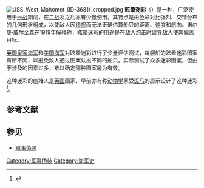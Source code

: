 [[File:USS_West_Mahomet_(ID-3681)_cropped.jpg|thumb]]
'''眩晕迷彩'''（{{lang-en|Dazzle camouflage}}）是一种{{link-en|船只迷彩|Ship camouflage}}，广泛使用于[[一战|一战]]期间，在[[二战|二战]]及之后亦有少量使用。其特点是由色彩对比强烈、交错分布的几何形状组成，以使敌人因[[错视|错视]]而无法正确估算船只的距离、速度和航向。诺尔曼·威尔金森在1919年解释称，眩晕迷彩的用途是在敌人炮击时误导敌人使其偏离目标。

[[英国皇家海军|英国皇家海军]]和[[美国海军|美国海军]]对眩晕迷彩进行了少量评估测试，每艘船的眩晕迷彩图案有所不同，以避免敌人通过图案认出不同的船只。实际测试了众多迷彩图案，但由于涉及的因素过多，难以确定哪种图案最为有效。

这种迷彩的创始人是[[英国|英国]]画家{{link-en|诺尔曼·威尔金森|Norman Wilkinson (artist)}}，早前亦有称[[动物学|动物学]]家{{link-en|约翰·格雷厄姆·克尔|John Graham Kerr}}受[[斑马|斑马]]的启示设计了这种迷彩<ref>{{cite journal | url=http://www.cnrs-scrn.org/northern_mariner/vol19/tnm_19_171-192.pdf | title=The Dazzling Zoologist: John Graham Kerr and the Early Development of Ship Camouflage | author=Murphy, Hugh and Martin Bellamy | journal=The Northern Mariner | date=April 2009 | volume=XIX | issue=2 | pages=177 | access-date=2015-04-05 | archive-date=2021-03-29 | archive-url=https://web.archive.org/web/20210329064222/https://www.cnrs-scrn.org/northern_mariner/vol19/tnm_19_171-192.pdf | dead-url=no }}</ref>。

==参考文献==
{{reflist}}

==参见==
*[[軍事偽裝|軍事偽裝]]

{{Military-stub}}

[[Category:军事伪装|Category:军事伪装]]
[[Category:海军史|Category:海军史]]